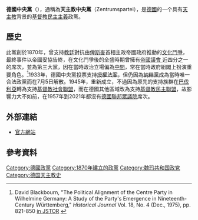 {{Infobox political party
|country = 德國
|name= 德國中央黨
|name_native = Deutsche Zentrumspartei
|logo = Zentrumspartei Logo.png
|colorcode = {{Party meta/color/德國中央黨}}
|leader = Gerhard Woitzik
|foundation = 1870年
|ideology = [[基督教民主主義|基督教民主主義]]<br />[[保守主義|保守主義]]
|position = {{nowrap|[[中間偏右|中間偏右]]<br />'''1920年代末期至1945年:'''<br />[[右翼|右翼]]<ref>{{cite book|first=Mark|last=Allinson |title=Germany and Austria since 1814 |date=30 October 2014 |url=https://books.google.com/books?id=1CYhBQAAQBAJ&pg=PA58|page=58|quote=Zentrum: Roman Catholic party which moved from the political centre to the right in the late 1920s.|publisher=[[Routledge|Routledge]]|isbn=978-1-4441-8652-9 }}</ref><br />'''1920年代末期前:'''<br />[[中間派|中間]]<ref>{{Cite web|url=https://www.facinghistory.org/weimar-republic-fragility-democracy/readings/weimar-political-parties|title=Weimar Political Parties|website=[[Facing_History_and_Ourselves|Facing History and Ourselves]]|access-date=23 December 2019|last=Bookbinder|first=Paul|archive-date=2015-07-13|archive-url=https://web.archive.org/web/20150713015356/https://www.facinghistory.org/weimar-republic-fragility-democracy/readings/weimar-political-parties}}</ref> 至[[中間偏右|中間偏右]]<ref>{{cite book|editor=Clive Ponting |title=Progress and Barbarism: The World in the Twentieth Century |quote= In Germany the short-lived Weimar Republic was, after an initial burst of enthusiasm for the Social Democrats, dominated by the conservative Catholic Zentrum and other parties of the centre-right. |date=1998 |page=306 |publisher=[[Chatto_&_Windus|Chatto & Windus]]}}</ref>}}
|european = 
|europarl = 
|colours = 
|headquarters = 
|website = [http://www.zentrumspartei.de/ http://www.zentrumspartei.de/]
| religion       = [[天主教會|天主教會]]
|seats1_title = [[德國聯邦議院|聯邦議院]]
|seats1 = {{Infobox political party/seats|1|736|hex={{Party meta/color/德國中央黨}}}}
|seats2_title = [[德國行政區劃|州議會]]
|seats2 = {{Infobox political party/seats|0|1859|hex={{Party meta/color/德國中央黨}}}}
|seats3_title = [[歐洲議會|歐洲議會]]
|seats3 = {{Infobox political party/seats|0|99|hex={{Party meta/color/德國中央黨}}}}

}}
'''德國中央黨'''（{{lang-de|Deutsche Zentrumspartei}}），通稱為'''天主教中央黨'''（Zentrumspartei），是[[德國|德國]]的一个具有[[天主教|天主教]]背景的[[基督教民主主義|基督教民主主義]]政黨。

==歷史==
此黨創於1870年，曾支持[[教廷|教廷]]對抗由[[俾斯麥|俾斯麥]]首相主政帝國政府推動的[[文化鬥爭|文化鬥爭]]，最終事件以帝國妥協告終，在文化鬥爭後的全盛時期曾擁有[[帝國議會 (德意志帝國)|帝國議會
]]近四分之一的席次，並為第三大黨，因在當時政治立場偏為[[中間派|中間]]，常在當時政府組閣上扮演重要角色。<ref>David Blackbourn, "The Political Alignment of the Centre Party in Wilhelmine Germany: A Study of the Party's Emergence in Nineteenth-Century Württemberg," ''Historical Journal'' Vol. 18, No. 4 (Dec., 1975), pp. 821-850 [https://www.jstor.org/stable/2638516 in JSTOR] {{Wayback|url=https://www.jstor.org/stable/2638516 |date=20200115083317 }}</ref>1933年，德國中央黨投票支持[[德國1933年授權法|授權法案]]，但仍因為[[納粹黨|納粹黨]]成為當時唯一合法政黨而在7月5日解散。1945年，重新成立，不過因為原先的支持族群在[[巴伐利亞|巴伐利亞]]轉為支持[[基督教社會聯盟|基督教社會聯盟]]，而在德國其他區域改為支持[[德國基督教民主聯盟|基督教民主聯盟]]，故影響力大不如前，在1957年到2021年都沒有[[德國聯邦眾議院|德國聯邦眾議院]]席次。

== 外部連結 ==
* [http://www.zentrumspartei.de/ 官方網站] {{Wayback|url=http://www.zentrumspartei.de/ |date=20140110025903 }}
==參考資料==
{{Reflist}}

{{德國政黨}}
{{威瑪共和國政黨}}
{{德意志帝國政黨}}
{{Authority control}}

[[Category:德國政黨|Category:德國政黨]]
[[Category:1870年建立的政黨|Category:1870年建立的政黨]]
[[Category:魏玛共和国政党|Category:魏玛共和国政党]]
[[Category:德国天主教史|Category:德国天主教史]]
